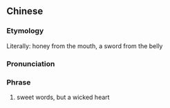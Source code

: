 {{also|口蜜腹剑}}
==Chinese==
{{zh-forms|s=口蜜腹剑}}

===Etymology===
Literally: honey from the mouth, a sword from the belly

===Pronunciation===
{{zh-pron
|m=kǒumìfùjiàn
|c=hau2 mat6 fuk1 gim3
|cat=id
}}

===Phrase===
{{zh-idiom}}

# sweet words, but a wicked heart
